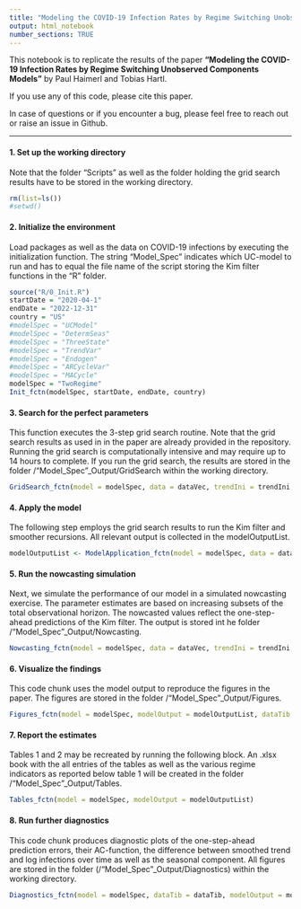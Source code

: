 ```yaml
---
title: "Modeling the COVID-19 Infection Rates by Regime Switching Unobserved Components Models"
output: html_notebook
number_sections: TRUE
---
```


This notebook is to replicate the results of the paper **"Modeling the COVID-19 Infection Rates by Regime Switching Unobserved Components Models"** by Paul Haimerl and Tobias Hartl.

If you use any of this code, please cite this paper.

In case of questions or if you encounter a bug, please feel free to reach out or raise an issue in Github.

------------------------------------------------------------------------

#### 1. Set up the working directory

Note that the folder "Scripts" as well as the folder holding the grid search results have to be stored in the working directory.

```r
rm(list=ls())
#setwd()
```

#### 2. Initialize the environment

Load packages as well as the data on COVID-19 infections by executing the initialization function. The string "Model_Spec" indicates which UC-model to run and has to equal the file name of the script storing the Kim filter functions in the "R" folder.

```r
source("R/0_Init.R")
startDate = "2020-04-1"
endDate = "2022-12-31"
country = "US"
#modelSpec = "UCModel"
#modelSpec = "DetermSeas"
#modelSpec = "ThreeState"
#modelSpec = "TrendVar"
#modelSpec = "Endogen"
#modelSpec = "ARCycleVar"
#modelSpec = "MACycle"
modelSpec = "TwoRegime"
Init_fctn(modelSpec, startDate, endDate, country)
```

#### 3. Search for the perfect parameters

This function executes the 3-step grid search routine. Note that the grid search results as used in in the paper are already provided in the repository. Running the grid search is computationally intensive and may require up to 14 hours to complete. If you run the grid search, the results are stored in the folder /"Model_Spec"\_Output/GridSearch within the working directory.

```r
GridSearch_fctn(model = modelSpec, data = dataVec, trendIni = trendIni, nRandom = 3e04, stepsGrid = 6)
```

#### 4. Apply the model

The following step employs the grid search results to run the Kim filter and smoother recursions. All relevant output is collected in the modelOutputList.

```r
modelOutputList <- ModelApplication_fctn(model = modelSpec, data = dataVec, trendIni = trendIni, dataTib = dataTib)
```

#### 5. Run the nowcasting simulation

Next, we simulate the performance of our model in a simulated nowcasting exercise. The parameter estimates are based on increasing subsets of the total observational horizon. The nowcasted values reflect the one-step-ahead predictions of the Kim filter. The output is stored int he folder /"Model_Spec"\_Output/Nowcasting.

```r
Nowcasting_fctn(model = modelSpec, data = dataVec, trendIni = trendIni, dataTib = dataTib, iniPeriod = 150, estimInterval = 3, gridSearchInterval = 150)
```

#### 6. Visualize the findings

This code chunk uses the model output to reproduce the figures in the paper. The figures are stored in the folder /"Model_Spec"\_Output/Figures.

```r
Figures_fctn(model = modelSpec, modelOutput = modelOutputList, dataTib = dataTib, dataExten = dataTibExten)
```

#### 7. Report the estimates

Tables 1 and 2 may be recreated by running the following block. An .xlsx book with the all entries of the tables as well as the various regime indicators as reported below table 1 will be created in the folder /"Model_Spec"\_Output/Tables.

```r
Tables_fctn(model = modelSpec, modelOutput = modelOutputList)
```

#### 8. Run further diagnostics

This code chunk produces diagnostic plots of the one-step-ahead prediction errors, their AC-function, the difference between smoothed trend and log infections over time as well as the seasonal component. All figures are stored in the folder (/"Model_Spec"\_Output/Diagnostics) within the working directory.

```r
Diagnostics_fctn(model = modelSpec, dataTib = dataTib, modelOutput = modelOutputList)
```
